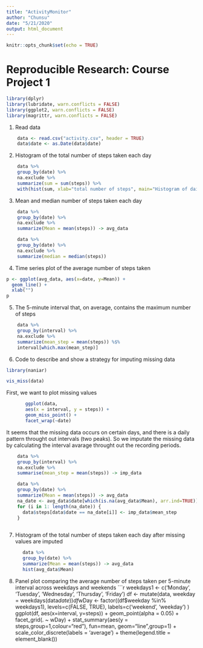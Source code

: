 ```yaml
---
title: "ActivityMonitor"
author: "Chunsu"
date: "5/21/2020"
output: html_document
---
```


```r
knitr::opts_chunk$set(echo = TRUE)
```

# Reproducible Research: Course Project 1

```r
library(dplyr)
library(lubridate, warn.conflicts = FALSE)
library(ggplot2, warn.conflicts = FALSE)
library(magrittr, warn.conflicts = FALSE)
```


1. Read data
```r
    data <- read.csv("activity.csv", header = TRUE)
    data$date <- as.Date(data$date)
```

2. Histogram of the total number of steps taken each day
```r
    data %>% 
    group_by(date) %>%
    na.exclude %>%
    summarize(sum = sum(steps)) %>%
  	with(hist(sum, xlab="total number of steps", main="Histogram of daily total number of steps"))
```

3. Mean and median number of steps taken each day
```r
  	data %>% 
    group_by(date) %>%
    na.exclude %>%
    summarize(Mean = mean(steps)) -> avg_data
```


```r
    data %>% 
    group_by(date) %>%
    na.exclude %>%
    summarize(median = median(steps)) 
```

4. Time series plot of the average number of steps taken
```r
p <- ggplot(avg_data, aes(x=date, y=Mean)) +
  geom_line() + 
  xlab("")
p
```

5. The 5-minute interval that, on average, contains the maximum number of steps
```r
  	data %>% 
    group_by(interval) %>%
    na.exclude %>%
    summarize(mean_step = mean(steps)) %$%
    interval[which.max(mean_step)]
```

6. Code to describe and show a strategy for imputing missing data
```r
library(naniar)
```

```r
vis_miss(data)
```
First, we want to plot missing values
```r
       ggplot(data,
       aes(x = interval, y = steps)) +
       geom_miss_point() + 
       facet_wrap(~date)
```
It seems that the missing data occurs on certain days, and there is a daily pattern throught out intervals (two peaks). So we imputate the missing data by calculating the interval avarage throught out the recording periods.
```r
  	data %>% 
    group_by(interval) %>%
    na.exclude %>%
    summarise(mean_step = mean(steps)) -> imp_data 
```

```r
    data %>% 
    group_by(date) %>%
    summarize(Mean = mean(steps)) -> avg_data
    na_date <- avg_data$date[which(is.na(avg_data$Mean), arr.ind=TRUE)]
    for (i in 1: length(na_date)) {
      data$steps[data$date == na_date[i]] <- imp_data$mean_step
    }
    
```
7. Histogram of the total number of steps taken each day after missing values are imputed

```r
      data %>% 
      group_by(date) %>%
      summarize(Mean = mean(steps)) -> avg_data
      hist(avg_data$Mean)
```

8. Panel plot comparing the average number of steps taken per 5-minute interval across weekdays and weekends
```r
      weekdays1 <- c('Monday', 'Tuesday', 'Wednesday', 'Thursday', 'Friday')
      df <- mutate(data, weekday = weekdays(data$date))
      df$wDay <- factor((df$weekday %in% weekdays1), levels=c(FALSE, TRUE), labels=c('weekend', 'weekday') )
      ggplot(df, aes(x=interval, y=steps)) + 
        geom_point(alpha = 0.05) + 
        facet_grid(. ~ wDay) + 
        stat_summary(aes(y = steps,group=1,colour="red"), fun=mean, geom="line",group=1) +
        scale_color_discrete(labels = 'average') +
        theme(legend.title = element_blank())
